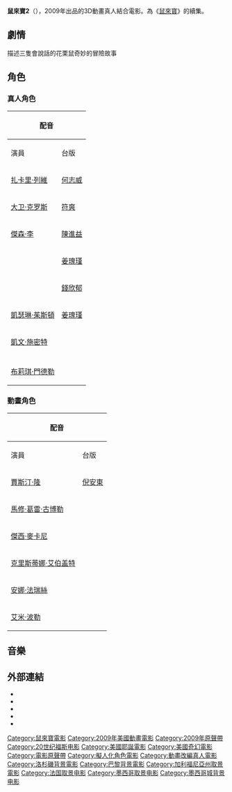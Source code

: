 {{unreferenced|time=2016-12-30T09:24:06+00:00}}
{{noteTA
|T=zh-hk:花鼠明星俱樂部2; zh-tw:鼠來寶2; zh-hans:鼠来宝：明星俱乐部;
|G1=Show
|1=zh-hk:花鼠明星俱樂部2; zh-tw:鼠來寶2; zh-hans:鼠来宝：明星俱乐部;
}}
{{Infobox film
| name           = 鼠來寶2
| original_name  = ''Alvin and the Chipmunks: The Squeakquel''
| cn_name        = 鼠来宝：明星俱乐部
| hk_name        = 花鼠明星俱樂部2
| tw_name        = 鼠來寶2
| image          = Alvin and the Chipmunks 2 - The Squeakquel.jpg
| caption        = 電影海報
| director       = [[Betty_Thomas|Betty Thomas]]
| producer       = [[Janice_Karman|Janice Karman]]<br />[[Ross_Bagdasarian,_Jr.|Ross Bagdasarian]]
| writer         = [[Jon_Vitti|Jon Vitti]]<br />[[Jonathan_Aibel_and_Glenn_Berger|Jonathan Aibel<br />Glenn Berger]]
| based_on       = {{Based on|''[[Alvin_and_the_Chipmunks|Alvin and the Chipmunks]]''|[[Ross_Bagdasarian,_Sr.|Ross Bagdasarian]]}}<br />{{Based on|''[[The_Chipettes|The Chipettes]]''|Janice Karman}}
| starring       = [[Zachary_Levi|Zachary Levi]]<br />[[David_Cross|David Cross]]<br />[[傑森·李|傑森·李]]<br />[[Justin_Long|Justin Long]]<br />[[Matthew_Gray_Gubler|Matthew Gray Gubler]]<br />[[Jesse_McCartney|Jesse McCartney]]<br />[[Amy_Poehler|Amy Poehler]]<br />[[Anna_Faris|Anna Faris]]<br />[[Christina_Applegate|Christina Applegate]]
| music          = [[David_Newman_(composer)|David Newman]]
| cinematography = [[Anthony_B._Richmond|Anthony B. Richmond]]
| editing        = Matthew Friedman
| studio         = [[Fox_2000_Pictures|Fox 2000 Pictures]]<br />[[Regency_Enterprises|Regency Enterprises]]<br />[[Bagdasarian_Productions|Bagdasarian Company]]<br />[[Dune_Entertainment|Dune Entertainment]]
| distributor    = [[二十世紀福斯|二十世紀福斯]]
| released       = 2009年12月23日
| runtime        = 88 分鐘
| country        = 美國
| language       = 英語
| preceded_by = 《[[鼠來寶|鼠來寶]]》
| followed_by = 《[[鼠來寶3|鼠來寶3]]》
}}
'''鼠來寶2'''（{{lang-en|''Alvin and the Chipmunks 2: The Squeakquel''}}），2009年出品的3D動畫真人結合電影。為《[[鼠來寶|鼠來寶]]》的續集。

== 劇情 ==
描述三隻會說話的花栗鼠奇妙的冒險故事

== 角色 ==
=== 真人角色 ===
{| class="wikitable"
!colspan=2|配音
!rowspan=2|角色
|-
!演員
!台版
|-
|[[扎卡里·列維|扎卡里·列維]]
|[[何志威|何志威]]
|托比·賽維爾（Toby Seville）
|-
|[[大卫·克罗斯|大卫·克罗斯]]
|[[符爽|符爽]]
|伊恩·霍克（Ian Hawke）
|-
|[[傑森·李|傑森·李]]
|[[陳進益|陳進益]]
|大衛“戴夫”·賽維爾（David "Dave" Seville）
|-
|{{link-en|溫蒂·馬利克|Wendie Malick}}
|[[姜瑰瑾|姜瑰瑾]]
|露平教授（Dr. Rubin）
|-
|{{link-en|Anjelah Johnson|Anjelah Johnson}}
|[[錢欣郁|錢欣郁]]
|朱莉（Julie Ortega）
|-
|[[凱瑟琳·茱斯頓|凱瑟琳·茱斯頓]]
|[[姜瑰瑾|姜瑰瑾]]
|潔姬阿姨（Aunt Jackie）
|-
|[[凱文·施密特|凱文·施密特]]
|
|萊恩·愛德華茲（Ryan Edwards）
|-
|{{link-en|Chris Warren Jr.|Chris Warren Jr.}}
|
|（Xander）
|-
|[[布莉琪·門德勒|布莉琪·門德勒]]
|
|貝卡·金斯頓（Becca Kingston）
|}

=== 動畫角色 ===
{| class="wikitable"
!colspan=2|配音
!rowspan=2|角色
|-
!演員
!台版
|-
|[[賈斯汀·隆|賈斯汀·隆]]
|[[倪安東|倪安東]]
|艾文·賽維爾（Alvin Seville）
|-
|[[馬修·葛雷·古博勒|馬修·葛雷·古博勒]]
|
|賽門·賽維爾（Simon Seville）
|-
|[[傑西·麥卡尼|傑西·麥卡尼]]
|
|喜多·賽維爾（Theodore Seville）
|-
|[[克里斯蒂娜·艾伯盖特|克里斯蒂娜·艾伯盖特]]
|
|布蘭妮（Brittany）
|-
|[[安娜·法瑞絲|安娜·法瑞絲]]
|
|珍妮（Jeanette）
|-
|[[艾米·波勒|艾米·波勒]]
|
|艾琳諾（Eleanor）
|}

== 音樂 ==

== 外部連結 ==
* {{Official website|http://www.munkyourself.com/}}
* {{IMDb title|1231580}}
* {{tcmdb title|778124|Alvin and the Chipmunks: The Squeakquel}}
* {{Mojo title|id=alvinandthechipmunksii|title=Alvin and the Chipmunks: The Squeakquel}}
* {{AllRovi movie|451974|Alvin and the Chipmunks: The Squeakquel}}

{{鼠來寶}}

{{DEFAULTSORT:Alvin And The Chipmunks: The Squeakquel}}
[[Category:鼠來寶電影|Category:鼠來寶電影]]
[[Category:2009年美國動畫電影|Category:2009年美國動畫電影]]
[[Category:2009年原聲帶|Category:2009年原聲帶]]
[[Category:20世纪福斯电影|Category:20世纪福斯电影]]
[[Category:美國耶誕電影|Category:美國耶誕電影]]
[[Category:美國奇幻電影|Category:美國奇幻電影]]
[[Category:電影原聲帶|Category:電影原聲帶]]
[[Category:擬人化角色電影|Category:擬人化角色電影]]
[[Category:動畫改編真人電影|Category:動畫改編真人電影]]
[[Category:洛杉磯背景電影|Category:洛杉磯背景電影]]
[[Category:巴黎背景電影|Category:巴黎背景電影]]
[[Category:加利福尼亞州取景電影|Category:加利福尼亞州取景電影]]
[[Category:法国取景电影|Category:法国取景电影]]
[[Category:墨西哥取景电影|Category:墨西哥取景电影]]
[[Category:墨西哥城背景电影|Category:墨西哥城背景电影]]